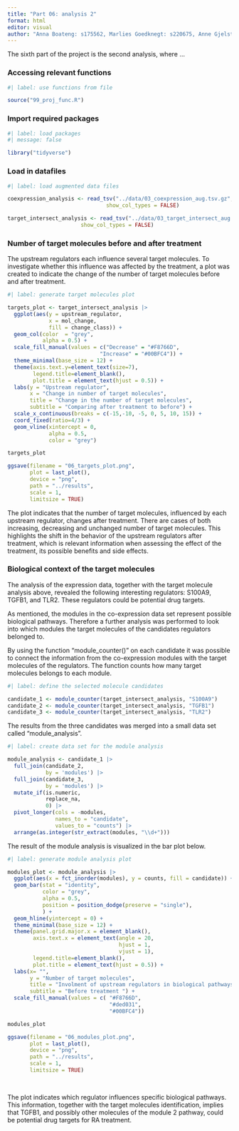 ```yaml
---
title: "Part 06: analysis 2"
format: html
editor: visual
author: "Anna Boateng: s175562, Marlies Goedknegt: s220675, Anne Gjelstrup: s194530, Katja Jagd: s185395, Olivia Ronnenberg: s183359"
---
```


The sixth part of the project is the second analysis, where ...

### Accessing relevant functions

```r
#| label: use functions from file

source("99_proj_func.R")
```

### Import required packages

```r
#| label: load packages
#| message: false

library("tidyverse")
```

### Load in datafiles

```r
#| label: load augmented data files

coexpression_analysis <- read_tsv("../data/03_coexpression_aug.tsv.gz",
                               show_col_types = FALSE)

target_intersect_analysis <- read_tsv("../data/03_target_intersect_aug.tsv.gz",
                       show_col_types = FALSE)
```

### Number of target molecules before and after treatment

The upstream regulators each influence several target molecules. To investigate whether this influence was affected by the treatment, a plot was created to indicate the change of the number of target molecules before and after treatment.

```r
#| label: generate target molecules plot

targets_plot <- target_intersect_analysis |> 
  ggplot(aes(y = upstream_regulator,
             x = mol_change,
             fill = change_class)) +
  geom_col(color  = "grey", 
           alpha = 0.5) +
  scale_fill_manual(values = c("Decrease" = "#F8766D",
                             "Increase" = "#00BFC4")) +
  theme_minimal(base_size = 12) +
  theme(axis.text.y=element_text(size=7),
        legend.title=element_blank(),
        plot.title = element_text(hjust = 0.5)) +
  labs(y = "Upstream regulator",
       x = "Change in number of target molecules",
       title = "Change in the number of target molecules",
       subtitle = "Comparing after treatment to before") + 
  scale_x_continuous(breaks = c(-15,-10, -5, 0, 5, 10, 15)) +
  coord_fixed(ratio=4/3) + 
  geom_vline(xintercept = 0,
             alpha = 0.5,
             color = "grey")

targets_plot

ggsave(filename = "06_targets_plot.png",
       plot = last_plot(),
       device = "png",
       path = "../results",
       scale = 1,
       limitsize = TRUE)


```

The plot indicates that the number of target molecules, influenced by each upstream regulator, changes after treatment. There are cases of both increasing, decreasing and unchanged number of target molecules. This highlights the shift in the behavior of the upstream regulators after treatment, which is relevant information when assessing the effect of the treatment, its possible benefits and side effects.

### Biological context of the target molecules

The analysis of the expression data, together with the target molecule analysis above, revealed the following interesting regulators: S100A9, TGFB1, and TLR2. These regulators could be potential drug targets.

As mentioned, the modules in the co-expression data set represent possible biological pathways. Therefore a further analysis was performed to look into which modules the target molecules of the candidates regulators belonged to.

By using the function "module_counter()" on each candidate it was possible to connect the information from the co-expression modules with the target molecules of the regulators. The function counts how many target molecules belongs to each module.

```r
#| label: define the selected molecule candidates

candidate_1 <- module_counter(target_intersect_analysis, "S100A9")
candidate_2 <- module_counter(target_intersect_analysis, "TGFB1")
candidate_3 <- module_counter(target_intersect_analysis, "TLR2")
```

The results from the three candidates was merged into a small data set called "module_analysis".

```r
#| label: create data set for the module analysis

module_analysis <- candidate_1 |> 
  full_join(candidate_2,
            by = 'modules') |> 
  full_join(candidate_3,
            by = 'modules') |> 
  mutate_if(is.numeric,
            replace_na,
            0) |> 
  pivot_longer(cols = -modules,
               names_to = "candidate",
               values_to = "counts") |> 
  arrange(as.integer(str_extract(modules, "\\d+")))
```

The result of the module analysis is visualized in the bar plot below.

```r
#| label: generate module analysis plot

modules_plot <- module_analysis |>
  ggplot(aes(x = fct_inorder(modules), y = counts, fill = candidate)) +
  geom_bar(stat = "identity",
           color = "grey",
           alpha = 0.5,
           position = position_dodge(preserve = "single"),
           ) +
  geom_hline(yintercept = 0) + 
  theme_minimal(base_size = 12) +
  theme(panel.grid.major.x = element_blank(),
        axis.text.x = element_text(angle = 20,
                                   hjust = 1,
                                   vjust = 1),
        legend.title=element_blank(),
        plot.title = element_text(hjust = 0.5)) +
  labs(x= "",
       y = "Number of target molecules",
       title = "Involment of upstream regulators in biological pathways (modules)",
       subtitle = "Before treatment ") +
  scale_fill_manual(values = c( "#F8766D",
                                "#ded031",
                                "#00BFC4")) 

modules_plot

ggsave(filename = "06_modules_plot.png",
       plot = last_plot(),
       device = "png",
       path = "../results",
       scale = 1,
       limitsize = TRUE)
               
                    
```

The plot indicates which regulator influences specific biological pathways. This information, together with the target molecules identification, implies that TGFB1, and possibly other molecules of the module 2 pathway, could be potential drug targets for RA treatment.
